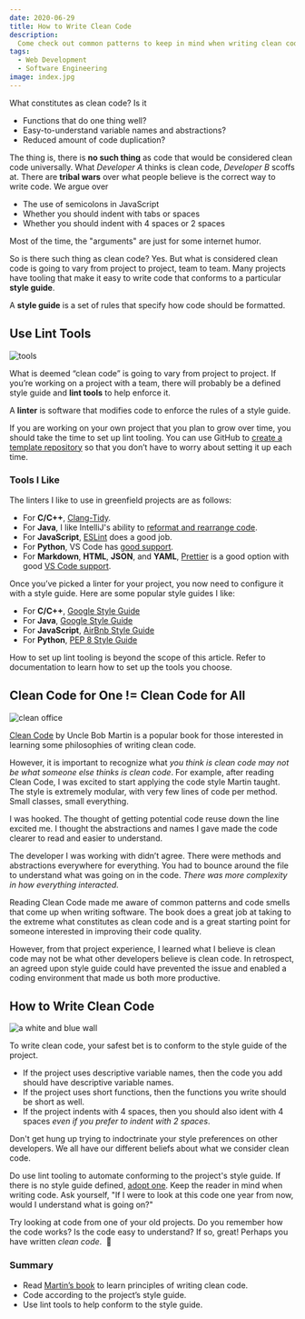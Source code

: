```yaml
---
date: 2020-06-29
title: How to Write Clean Code
description:
  Come check out common patterns to keep in mind when writing clean code.
tags:
  - Web Development
  - Software Engineering
image: index.jpg
---
```


What constitutes as clean code? Is it

- Functions that do one thing well?
- Easy-to-understand variable names and abstractions?
- Reduced amount of code duplication?

The thing is, there is **no such thing** as code that would be considered clean
code universally. What _Developer A_ thinks is clean code, _Developer B_ scoffs
at. There are **tribal wars** over what people believe is the correct way to
write code. We argue over

- The use of semicolons in JavaScript
- Whether you should indent with tabs or spaces
- Whether you should indent with 4 spaces or 2 spaces

Most of the time, the "arguments" are just for some internet humor.

So is there such thing as clean code? Yes. But what is considered clean code is
going to vary from project to project, team to team. Many projects have tooling
that make it easy to write code that conforms to a particular **style guide**.

<aside>
<p>A <strong>style guide</strong> is a set of rules that specify how code should be formatted.</p>
</aside>

## Use Lint Tools

![tools](tools.jpg)

What is deemed “clean code” is going to vary from project to project. If you’re
working on a project with a team, there will probably be a defined style guide
and **lint tools** to help enforce it.

<aside>
<p>
A <strong>linter</strong> is software that modifies code to enforce the rules of a style guide.
</p>
</aside>

If you are working on your own project that you plan to grow over time, you
should take the time to set up lint tooling. You can use GitHub to
[create a template repository](https://help.github.com/en/github/creating-cloning-and-archiving-repositories/creating-a-template-repository)
so that you don’t have to worry about setting it up each time.

### Tools I Like

The linters I like to use in greenfield projects are as follows:

- For **C/C++**, [Clang-Tidy](https://clang.llvm.org/extra/clang-tidy/).
- For **Java**, I like IntelliJ's ability to
  [reformat and rearrange code](https://www.jetbrains.com/help/idea/reformat-and-rearrange-code.html).
- For **JavaScript**, [ESLint](https://eslint.org/) does a good job.
- For **Python**, VS Code has
  [good support](https://code.visualstudio.com/docs/python/linting).
- For **Markdown**, **HTML**, **JSON**, and **YAML**,
  [Prettier](https://prettier.io/) is a good option with good
  [VS Code support](https://marketplace.visualstudio.com/items?itemName=esbenp.prettier-vscode).

Once you’ve picked a linter for your project, you now need to configure it with
a style guide. Here are some popular style guides I like:

- For **C/C++**,
  [Google Style Guide](https://google.github.io/styleguide/cppguide.html)
- For **Java**,
  [Google Style Guide](https://google.github.io/styleguide/javaguide.html)
- For **JavaScript**, [AirBnb Style Guide](https://github.com/airbnb/javascript)
- For **Python**, [PEP 8 Style Guide](https://www.python.org/dev/peps/pep-0008/)

<aside>
<p>
How to set up lint tooling is beyond the scope of this article. Refer to
documentation to learn how to set up the tools you choose.
</p>
</aside>

## Clean Code for One != Clean Code for All

![clean office](office.jpg)

[Clean Code](https://learning.oreilly.com/library/view/clean-code/9780136083238/)
by Uncle Bob Martin is a popular book for those interested in learning some
philosophies of writing clean code.

However, it is important to recognize what _you think is clean code may not be
what someone else thinks is clean code_. For example, after reading Clean Code,
I was excited to start applying the code style Martin taught. The style is
extremely modular, with very few lines of code per method. Small classes, small
everything.

I was hooked. The thought of getting potential code reuse down the line excited
me. I thought the abstractions and names I gave made the code clearer to read
and easier to understand.

The developer I was working with didn’t agree. There were methods and
abstractions everywhere for everything. You had to bounce around the file to
understand what was going on in the code. _There was more complexity in how
everything interacted._

Reading Clean Code made me aware of common patterns and code smells that come up
when writing software. The book does a great job at taking to the extreme what
constitutes as clean code and is a great starting point for someone interested
in improving their code quality.

However, from that project experience, I learned what I believe is clean code
may not be what other developers believe is clean code. In retrospect, an agreed
upon style guide could have prevented the issue and enabled a coding environment
that made us both more productive.

## How to Write Clean Code

![a white and blue wall](wall.jpg)

To write clean code, your safest bet is to conform to the style guide of the
project.

- If the project uses descriptive variable names, then the code you add should
  have descriptive variable names.
- If the project uses short functions, then the functions you write should be
  short as well.
- If the project indents with 4 spaces, then you should also ident with 4 spaces
  _even if you prefer to indent with 2 spaces_.

Don't get hung up trying to indoctrinate your style preferences on other
developers. We all have our different beliefs about what we consider clean code.

Do use lint tooling to automate conforming to the project's style guide. If
there is no style guide defined, [adopt one](#tools-i-like). Keep the reader in
mind when writing code. Ask yourself, "If I were to look at this code one year
from now, would I understand what is going on?"

<aside><p>Try looking at code from one of your old projects. Do you remember how the code works? Is the code easy to understand? If so, great! Perhaps you have written <em>clean code</em>.&nbsp;
<span role="img" aria-label="slightly smiling face">🙂</span></p></aside>

### Summary

- Read
  [Martin’s book](https://www.amazon.com/Clean-Code-Handbook-Software-Craftsmanship/dp/0132350882)
  to learn principles of writing clean code.
- Code according to the project’s style guide.
- Use lint tools to help conform to the style guide.
